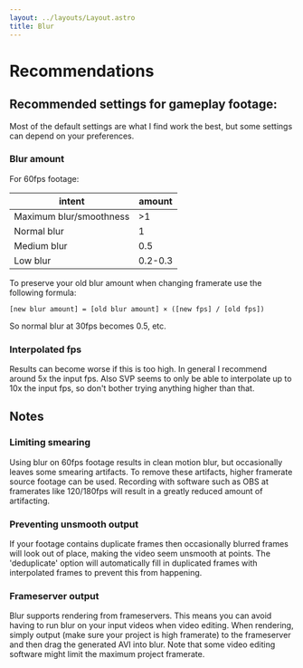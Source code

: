 ```yaml
---
layout: ../layouts/Layout.astro
title: Blur
---
```


# Recommendations

## Recommended settings for gameplay footage:

Most of the default settings are what I find work the best, but some settings can depend on your preferences.

### Blur amount

For 60fps footage:

| intent                  | amount  |
| ----------------------- | ------- |
| Maximum blur/smoothness | >1      |
| Normal blur             | 1       |
| Medium blur             | 0.5     |
| Low blur                | 0.2-0.3 |

To preserve your old blur amount when changing framerate use the following formula:

`[new blur amount] = [old blur amount] × ([new fps] / [old fps])`

So normal blur at 30fps becomes 0.5, etc.

### Interpolated fps

Results can become worse if this is too high. In general I recommend around 5x the input fps. Also SVP seems to only be able to interpolate up to 10x the input fps, so don't bother trying anything higher than that.

## Notes

### Limiting smearing

Using blur on 60fps footage results in clean motion blur, but occasionally leaves some smearing artifacts. To remove these artifacts, higher framerate source footage can be used. Recording with software such as OBS at framerates like 120/180fps will result in a greatly reduced amount of artifacting.

### Preventing unsmooth output

If your footage contains duplicate frames then occasionally blurred frames will look out of place, making the video seem unsmooth at points. The 'deduplicate' option will automatically fill in duplicated frames with interpolated frames to prevent this from happening.

### Frameserver output

Blur supports rendering from frameservers. This means you can avoid having to run blur on your input videos when video editing. When rendering, simply output (make sure your project is high framerate) to the frameserver and then drag the generated AVI into blur. Note that some video editing software might limit the maximum project framerate.
